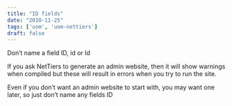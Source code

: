 ```yaml
---
title: "ID fields"
date: "2010-11-25"
tags: ['uom', 'uom-nettiers']
draft: false
---
```


Don’t name a field ID, id or Id

If you ask NetTiers to generate an admin website, then it will show warnings when compiled but these will result in errors when you try to run the site.

Even if you don’t want an admin website to start with, you may want one later, so just don’t name any fields ID
